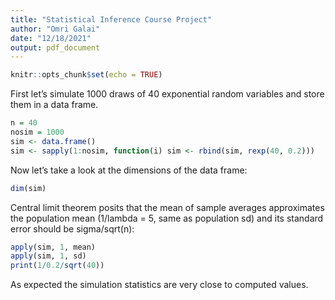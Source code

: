```yaml
---
title: "Statistical Inference Course Project"
author: "Omri Galai"
date: "12/18/2021"
output: pdf_document
---
```


```r
knitr::opts_chunk$set(echo = TRUE)
```
First let's simulate 1000 draws of 40 exponential random variables and store them in a data frame.
```r
n = 40
nosim = 1000
sim <- data.frame()
sim <- sapply(1:nosim, function(i) sim <- rbind(sim, rexp(40, 0.2)))
```
Now let's take a look at the dimensions of the data frame:
```r
dim(sim)
```
Central limit theorem posits that the mean of sample averages approximates the population mean (1/lambda = 5, same as population sd) and its standard error should be sigma/sqrt(n):
```r
apply(sim, 1, mean)
apply(sim, 1, sd)
print(1/0.2/sqrt(40))
```
As expected the simulation statistics are very close to computed values.